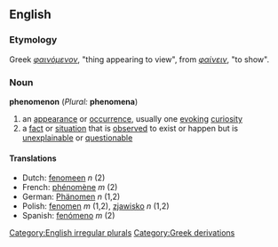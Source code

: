 ==English==
===Etymology===
Greek ''[[φαινόμενον]]'', "thing appearing to view", from ''[[φαίνειν]]'', "to show".
===Noun===
'''phenomenon''' (''Plural:'' '''phenomena''')
#an [[appearance]] or [[occurrence]], usually one [[evoke|evoking]] [[curiosity]]
#a [[fact]] or [[situation]] that is [[observe]]d to exist or happen but is [[unexplainable]] or [[questionable]]
====Translations====
*Dutch: [[fenomeen]] ''n'' (2)
*French: [[phénomène]] ''m'' (2)
*German: [[Phänomen]] ''n'' (1,2)
*Polish: [[fenomen]] ''m'' (1,2), [[zjawisko]] ''n'' (1,2)
*Spanish: [[fenómeno]] ''m'' (2)

[[Category:English irregular plurals]]
[[Category:Greek derivations]]
